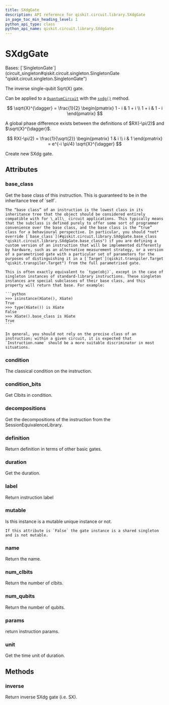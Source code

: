 ```yaml
---
title: SXdgGate
description: API reference for qiskit.circuit.library.SXdgGate
in_page_toc_min_heading_level: 1
python_api_type: class
python_api_name: qiskit.circuit.library.SXdgGate
---
```


# SXdgGate

<Class id="qiskit.circuit.library.SXdgGate" isDedicatedPage={true} github="https://github.com/qiskit/qiskit/tree/stable/0.45/qiskit/circuit/library/standard_gates/sx.py" signature="qiskit.circuit.library.SXdgGate(*args, _force_mutable=False, **kwargs)">
  Bases: [`SingletonGate`](circuit_singleton#qiskit.circuit.singleton.SingletonGate "qiskit.circuit.singleton.SingletonGate")

  The inverse single-qubit Sqrt(X) gate.

  Can be applied to a [`QuantumCircuit`](qiskit.circuit.QuantumCircuit "qiskit.circuit.QuantumCircuit") with the [`sxdg()`](qiskit.circuit.QuantumCircuit#sxdg "qiskit.circuit.QuantumCircuit.sxdg") method.

$$
\sqrt{X}^{\dagger} = \frac{1}{2} \begin{pmatrix}
1 - i & 1 + i \\
1 + i & 1 - i
\end{pmatrix}
$$

  <Admonition title="Note" type="note">
    A global phase difference exists between the definitions of $RX(-\pi/2)$ and $\sqrt{X}^{\dagger}$.

$$
RX(-\pi/2) = \frac{1}{\sqrt{2}} \begin{pmatrix}
1 & i \\
i & 1
\end{pmatrix}
= e^{-i \pi/4} \sqrt{X}^{\dagger}
$$
  </Admonition>

  Create new SXdg gate.

  ## Attributes

  ### base\_class

  <Attribute id="qiskit.circuit.library.SXdgGate.base_class" name="base_class">
    Get the base class of this instruction. This is guaranteed to be in the inheritance tree of `self`.

    The “base class” of an instruction is the lowest class in its inheritance tree that the object should be considered entirely compatible with for \_all\_ circuit applications. This typically means that the subclass is defined purely to offer some sort of programmer convenience over the base class, and the base class is the “true” class for a behavioural perspective. In particular, you should *not* override [`base_class`](#qiskit.circuit.library.SXdgGate.base_class "qiskit.circuit.library.SXdgGate.base_class") if you are defining a custom version of an instruction that will be implemented differently by hardware, such as an alternative measurement strategy, or a version of a parametrised gate with a particular set of parameters for the purposes of distinguishing it in a [`Target`](qiskit.transpiler.Target "qiskit.transpiler.Target") from the full parametrised gate.

    This is often exactly equivalent to `type(obj)`, except in the case of singleton instances of standard-library instructions. These singleton instances are special subclasses of their base class, and this property will return that base. For example:

    ```python
    >>> isinstance(XGate(), XGate)
    True
    >>> type(XGate()) is XGate
    False
    >>> XGate().base_class is XGate
    True
    ```

    In general, you should not rely on the precise class of an instruction; within a given circuit, it is expected that `Instruction.name` should be a more suitable discriminator in most situations.
  </Attribute>

  ### condition

  <Attribute id="qiskit.circuit.library.SXdgGate.condition" name="condition">
    The classical condition on the instruction.
  </Attribute>

  ### condition\_bits

  <Attribute id="qiskit.circuit.library.SXdgGate.condition_bits" name="condition_bits">
    Get Clbits in condition.
  </Attribute>

  ### decompositions

  <Attribute id="qiskit.circuit.library.SXdgGate.decompositions" name="decompositions">
    Get the decompositions of the instruction from the SessionEquivalenceLibrary.
  </Attribute>

  ### definition

  <Attribute id="qiskit.circuit.library.SXdgGate.definition" name="definition">
    Return definition in terms of other basic gates.
  </Attribute>

  ### duration

  <Attribute id="qiskit.circuit.library.SXdgGate.duration" name="duration">
    Get the duration.
  </Attribute>

  ### label

  <Attribute id="qiskit.circuit.library.SXdgGate.label" name="label">
    Return instruction label
  </Attribute>

  ### mutable

  <Attribute id="qiskit.circuit.library.SXdgGate.mutable" name="mutable">
    Is this instance is a mutable unique instance or not.

    If this attribute is `False` the gate instance is a shared singleton and is not mutable.
  </Attribute>

  ### name

  <Attribute id="qiskit.circuit.library.SXdgGate.name" name="name">
    Return the name.
  </Attribute>

  ### num\_clbits

  <Attribute id="qiskit.circuit.library.SXdgGate.num_clbits" name="num_clbits">
    Return the number of clbits.
  </Attribute>

  ### num\_qubits

  <Attribute id="qiskit.circuit.library.SXdgGate.num_qubits" name="num_qubits">
    Return the number of qubits.
  </Attribute>

  ### params

  <Attribute id="qiskit.circuit.library.SXdgGate.params" name="params">
    return instruction params.
  </Attribute>

  ### unit

  <Attribute id="qiskit.circuit.library.SXdgGate.unit" name="unit">
    Get the time unit of duration.
  </Attribute>

  ## Methods

  ### inverse

  <Function id="qiskit.circuit.library.SXdgGate.inverse" name="inverse" signature="inverse()">
    Return inverse SXdg gate (i.e. SX).
  </Function>
</Class>


